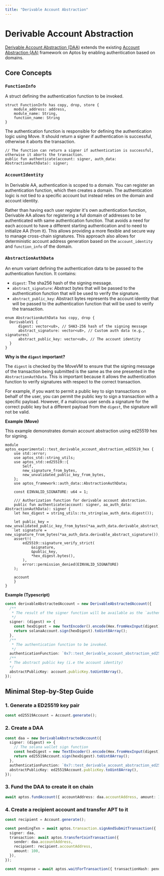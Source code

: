 ```yaml
---
title: "Derivable Account Abstraction"
---
```



# Derivable Account Abstraction

[Derivable Account Abstraction (DAA)]((https://github.com/aptos-foundation/AIPs/blob/main/aips/aip-113.md)) extends the existing [Account Abstraction (AA)](./account-abstraction) framework on Aptos by enabling authentication based on domains.

## Core Concepts

### `FunctionInfo`

A struct defining the authentication function to be invoked.

```move
struct FunctionInfo has copy, drop, store {
    module_address: address,
    module_name: String,
    function_name: String
}
```

The authentication function is responsible for defining the authentication logic using Move. It should return a signer if authentication is successful, otherwise it aborts the transaction.

```move
// The function can return a signer if authentication is successful, otherwise it aborts the transaction.
public fun authenticate(account: signer, auth_data: AbstractionAuthData): signer;
```

### `AccountIdentity`

In Derivable AA, authentication is scoped to a domain. You can register an authentication function, which then creates a domain. The authentication logic is not tied to a specific account but instead relies on the domain and account identity.

Rather than having each user register it's own authentication function, Derivable AA allows for registering a full domain of addresses to be authenticated with same authentication function.
That avoids a need for each account to have a different starting authentication and to need to initialize AA (from it).
This allows providing a more flexible and secure way to manage cross-chain signatures.
This approach also allows for deterministic account address generation based on the `account_identity` and `function_info` of the domain.

### `AbstractionAuthData`

An enum variant defining the authentication data to be passed to the authentication function. It contains:

- `digest`: The sha256 hash of the signing message.
- `abstract_signature`: Abstract bytes that will be passed to the authentication function that will be used to verify the signature.
- `abstract_public_key`: Abstract bytes represents the account identity that will be passed to the authentication function that will be used to verify the transaction.


```move
enum AbstractionAuthData has copy, drop {
  DerivableV1 {
      digest: vector<u8>, // SHA3-256 hash of the signing message
      abstract_signature: vector<u8>, // Custom auth data (e.g., signatures)
      abstract_public_key: vector<u8>, // The account identity
  }
}
```

**Why is the `digest` important?**

The `digest` is checked by the MoveVM to ensure that the signing message of the transaction being submitted is the same as the one presented in the `AbstractionAuthData`. This
is important because it allows the authentication function to verify signatures with respect to the correct transaction.

For example, if you want to permit a public key to sign transactions on behalf of the user, you can permit the public key to sign a transaction with a specific payload.
However, if a malicious user sends a signature for the correct public key but a different payload from the `digest`, the signature will not be valid.


**Example (Move)**

This example demonstrates domain account abstraction using ed25519 hex for signing.

```move
module aptos_experimental::test_derivable_account_abstraction_ed25519_hex {
    use std::error;
    use aptos_std::string_utils;
    use aptos_std::ed25519::{
        Self,
        new_signature_from_bytes,
        new_unvalidated_public_key_from_bytes,
    };
    use aptos_framework::auth_data::AbstractionAuthData;

    const EINVALID_SIGNATURE: u64 = 1;

    /// Authorization function for derivable account abstraction.
    public fun authenticate(account: signer, aa_auth_data: AbstractionAuthData): signer {
    let hex_digest = string_utils::to_string(aa_auth_data.digest());

    let public_key = new_unvalidated_public_key_from_bytes(*aa_auth_data.derivable_abstract_public_key());
    let signature = new_signature_from_bytes(*aa_auth_data.derivable_abstract_signature());
    assert!(
        ed25519::signature_verify_strict(
            &signature,
            &public_key,
            *hex_digest.bytes(),
        ),
        error::permission_denied(EINVALID_SIGNATURE)
    );

    account
    }
}
```

**Example (Typescript)**

```typescript
const derivableAbstractedAccount = new DerivableAbstractedAccount({
  /**
   * The result of the signer function will be available as the `authenticator` field in the `AbstractionAuthData` enum variant.
   */
  signer: (digest) => {
    const hexDigest = new TextEncoder().encode(Hex.fromHexInput(digest).toString());
    return solanaAccount.sign(hexDigest).toUint8Array();
  },
  /**
   * The authentication function to be invoked.
   */
  authenticationFunction: `0x7::test_derivable_account_abstraction_ed25519_hex::authenticate`,
  /**
  * The abstract public key (i.e the account identity)
  */
  abstractPublicKey: account.publicKey.toUint8Array(),
});
```

## Minimal Step-by-Step Guide

<Steps>

### 1. Generate a ED25519 key pair

```ts
const ed25519Account = Account.generate();
```

### 2. Create a DAA

```ts
const daa = new DerivableAbstractedAccount({
  signer: (digest) => {
    // The solana wallet sign function
    const hexDigest = new TextEncoder().encode(Hex.fromHexInput(digest).toString());
    return ed25519Account.sign(hexDigest).toUint8Array();
  },
  authenticationFunction: `0x7::test_derivable_account_abstraction_ed25519_hex::authenticate`,
  abstractPublicKey: ed25519Account.publicKey.toUint8Array(),
});
```

### 3. Fund the DAA to create it on chain

```ts
await aptos.fundAccount({ accountAddress: daa.accountAddress, amount: 1000000 });
```

### 4. Create a recipient account and transfer APT to it

```ts
const recipient = Account.generate();

const pendingTxn = await aptos.transaction.signAndSubmitTransaction({
  signer: daa,
  transaction: await aptos.transferCoinTransaction({
    sender: daa.accountAddress,
    recipient: recipient.accountAddress,
    amount: 100,
  }),
});

const response = await aptos.waitForTransaction({ transactionHash: pendingTxn.hash });
```

</Steps>